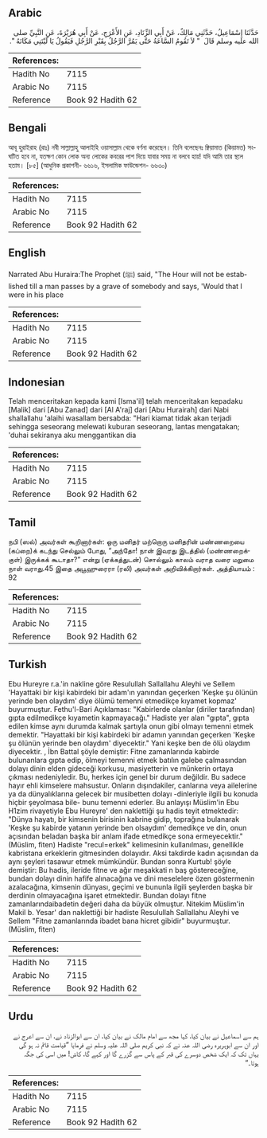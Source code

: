 ## Arabic


<div dir="rtl" lang="ar" style={{fontSize:'larger',backgroundColor:'#f8f9fa',padding:20}}>
حَدَّثَنَا إِسْمَاعِيلُ، حَدَّثَنِي مَالِكٌ، عَنْ أَبِي الزِّنَادِ، عَنِ الأَعْرَجِ، عَنْ أَبِي هُرَيْرَةَ، عَنِ النَّبِيِّ صلى الله عليه وسلم قَالَ ‏ "‏ لاَ تَقُومُ السَّاعَةُ حَتَّى يَمُرَّ الرَّجُلُ بِقَبْرِ الرَّجُلِ فَيَقُولُ يَا لَيْتَنِي مَكَانَهُ ‏"‏‏.‏
</div>
<div style={{backgroundColor:'#f8f9fa',padding:20, marginBottom: 10}}><table> <thead> <tr> <th>References:</th> <th></th> </tr> </thead> <tbody><tr><td>Hadith No</td><td>7115</td></tr><tr><td>Arabic No</td><td>7115</td></tr><tr><td>Reference</td><td>Book 92 Hadith 62</td></tr></tbody></table></div>

## Bengali


<div dir="ltr" lang="bn" style={{fontSize:'larger',backgroundColor:'#f8f9fa',padding:20}}>
আবূ হুরাইরাহ (রাঃ) নবী সাল্লাল্লাহু আলাইহি ওয়াসাল্লাম থেকে বর্ণনা করেছেন। তিনি বলেছেনঃ ক্বিয়ামাত (কিয়ামত) সংঘটিত হবে না, যতক্ষণ কোন লোক অন্য লোকের কবরের পাশ দিয়ে যাবার সময় না বলবে হায়! যদি আমি তার স্থলে হতাম। [৮৫] (আধুনিক প্রকাশনী- ৬৬১৬, ইসলামিক ফাউন্ডেশন- ৬৬৩০)
</div>
<div style={{backgroundColor:'#f8f9fa',padding:20, marginBottom: 10}}><table> <thead> <tr> <th>References:</th> <th></th> </tr> </thead> <tbody><tr><td>Hadith No</td><td>7115</td></tr><tr><td>Arabic No</td><td>7115</td></tr><tr><td>Reference</td><td>Book 92 Hadith 62</td></tr></tbody></table></div>

## English


<div dir="ltr" lang="en" style={{fontSize:'larger',backgroundColor:'#f8f9fa',padding:20}}>
Narrated Abu Huraira:The Prophet (ﷺ) said, "The Hour will not be established till a man passes by a grave of somebody and says, 'Would that I were in his place
</div>
<div style={{backgroundColor:'#f8f9fa',padding:20, marginBottom: 10}}><table> <thead> <tr> <th>References:</th> <th></th> </tr> </thead> <tbody><tr><td>Hadith No</td><td>7115</td></tr><tr><td>Arabic No</td><td>7115</td></tr><tr><td>Reference</td><td>Book 92 Hadith 62</td></tr></tbody></table></div>

## Indonesian


<div dir="ltr" lang="id" style={{fontSize:'larger',backgroundColor:'#f8f9fa',padding:20}}>
Telah menceritakan kepada kami [Isma'il] telah menceritakan kepadaku [Malik] dari [Abu Zanad] dari [Al A'raj] dari [Abu Hurairah] dari Nabi shallallahu 'alaihi wasallam bersabda: "Hari kiamat tidak akan terjadi sehingga seseorang melewati kuburan seseorang, lantas mengatakan; 'duhai sekiranya aku menggantikan dia
</div>
<div style={{backgroundColor:'#f8f9fa',padding:20, marginBottom: 10}}><table> <thead> <tr> <th>References:</th> <th></th> </tr> </thead> <tbody><tr><td>Hadith No</td><td>7115</td></tr><tr><td>Arabic No</td><td>7115</td></tr><tr><td>Reference</td><td>Book 92 Hadith 62</td></tr></tbody></table></div>

## Tamil


<div dir="ltr" lang="ta" style={{fontSize:'larger',backgroundColor:'#f8f9fa',padding:20}}>
நபி (ஸல்) அவர்கள் கூறினார்கள்: ஒரு மனிதர் மற்றொரு மனிதரின் மண்ணறையை (கப்றை)க் கடந்து செல்லும் போது, “அந்தோ! நான் இவரது இடத்தில் (மண்ணறைக்குள்) இருக்கக் கூடாதா?” என்று (ஏக்கத்துடன்) சொல்லும் காலம் வராத வரை மறுமை நாள் வராது.45 இதை அபூஹுரைரா (ரலி) அவர்கள் அறிவிக்கிறார்கள். அத்தியாயம் : 92
</div>
<div style={{backgroundColor:'#f8f9fa',padding:20, marginBottom: 10}}><table> <thead> <tr> <th>References:</th> <th></th> </tr> </thead> <tbody><tr><td>Hadith No</td><td>7115</td></tr><tr><td>Arabic No</td><td>7115</td></tr><tr><td>Reference</td><td>Book 92 Hadith 62</td></tr></tbody></table></div>

## Turkish


<div dir="ltr" lang="tr" style={{fontSize:'larger',backgroundColor:'#f8f9fa',padding:20}}>
Ebu Hureyre r.a.'in nakline göre Resulullah Sallallahu Aleyhi ve Sellem 'Hayattaki bir kişi kabirdeki bir adam'ın yanından geçerken 'Keşke şu ölünün yerinde ben olaydım' diye ölümü temenni etmedikçe kıyamet kopmaz' buyurmuştur. Fethu'l-Bari Açıklaması: "Kabirlerde olanlar (diriler tarafından) gıpta edilmedikçe kıyametin kapmayacağı." Hadiste yer alan "gıpta", gıpta edilen kimse aynı durumda kalmak şartıyla onun gibi olmayı temenni etmek demektir. "Hayattaki bir kişi kabirdeki bir adamın yanından geçerken 'Keşke şu ölünün yerinde ben olaydım' diyecektir." Yani keşke ben de ölü olaydım diyecektir. , İbn Battal şöyle demiştir: Fitne zamanlarında kabirde bulunanlara gıpta edip, ölmeyi temenni etmek batılın galebe çalmasından dolayı dinin elden gideceği korkusu, masiyetterin ve münkerin ortaya çıkması nedeniyledir. Bu, herkes için genel bir durum değildir. Bu sadece hayır ehli kimselere mahsustur. Onların dışındakiler, canlarına veya ailelerine ya da dünyalıklarına gelecek bir musibetten dolayı -dinleriyle ilgili bu konuda hiçbir şeyolmasa bile- bunu temenni ederler. Bu anlayışı Müslim'in Ebu H1zim rivayetiyle Ebu Hureyre' den naklettiği şu hadis teyit etmektedir: "Dünya hayatı, bir kimsenin birisinin kabrine gidip, toprağına bulanarak 'Keşke şu kabirde yatanın yerinde ben olsaydım' demedikçe ve din, onun açısından beladan başka bir anlam ifade etmedikçe sona ermeyecektir."(Müslim, fiten) Hadiste "recul=erkek" kelimesinin kullanılması, genellikle kabristana erkeklerin gitmesinden dolayıdır. Aksi takdirde kadın açısından da aynı şeyleri tasawur etmek mümkündür. Bundan sonra Kurtub! şöyle demiştir: Bu hadis, ileride fitne ve ağır meşakkati n baş göstereceğine, bundan dolayı dinin hafife alınacağına ve dini meselelere özen göstermenin azalacağına, kimsenin dünyası, geçimi ve bununla ilgili şeylerden başka bir derdinin olmayacağına işaret etmektedir. Bundan dolayı fitne zamanlarındaibadetin değeri daha da büyük olmuştur. Nitekim Müslim'in Makil b. Yesar' dan naklettiği bir hadiste Resulullah Sallallahu Aleyhi ve Sellem "Fitne zamanlarında ibadet bana hicret gibidir" buyurmuştur. (Müslim, fiten)
</div>
<div style={{backgroundColor:'#f8f9fa',padding:20, marginBottom: 10}}><table> <thead> <tr> <th>References:</th> <th></th> </tr> </thead> <tbody><tr><td>Hadith No</td><td>7115</td></tr><tr><td>Arabic No</td><td>7115</td></tr><tr><td>Reference</td><td>Book 92 Hadith 62</td></tr></tbody></table></div>

## Urdu


<div dir="rtl" lang="ur" style={{fontSize:'larger',backgroundColor:'#f8f9fa',padding:20}}>
ہم سے اسماعیل نے بیان کیا، کہا مجھ سے امام مالک نے بیان کیا، ان سے ابوالزناد نے، ان سے اعرج نے اور ان سے ابوہریرہ رضی اللہ عنہ نے کہ نبی کریم صلی اللہ علیہ وسلم نے فرمایا ”قیامت قائم نہ ہو گی یہاں تک کہ ایک شخص دوسرے کی قبر کے پاس سے گزرے گا اور کہے گا، کاش! میں اسی کی جگہ ہوتا۔“
</div>
<div style={{backgroundColor:'#f8f9fa',padding:20, marginBottom: 10}}><table> <thead> <tr> <th>References:</th> <th></th> </tr> </thead> <tbody><tr><td>Hadith No</td><td>7115</td></tr><tr><td>Arabic No</td><td>7115</td></tr><tr><td>Reference</td><td>Book 92 Hadith 62</td></tr></tbody></table></div>